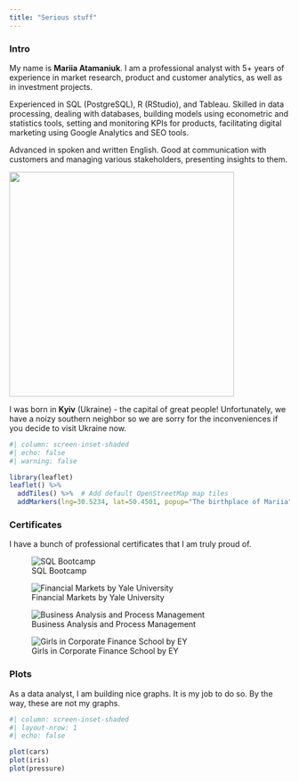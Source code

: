 ```yaml
---
title: "Serious stuff"
---
```


### Intro

My name is **Mariia Atamaniuk**. I am a professional analyst with 5+ years of experience in market research, product and customer analytics, as well as in investment projects.

Experienced in SQL (PostgreSQL), R (RStudio), and Tableau. Skilled in data processing, dealing with databases, building models using econometric and statistics tools, setting and monitoring KPIs for products, facilitating digital marketing using Google Analytics and SEO tools.

Advanced in spoken and written English. Good at communication with customers and managing various stakeholders, presenting insights to them.

![](MA_ava.jpg){fig-align="center" width="404"}

I was born in **Kyiv** (Ukraine) - the capital of great people! Unfortunately, we have a noizy southern neighbor so we are sorry for the inconveniences if you decide to visit Ukraine now.

```r
#| column: screen-inset-shaded
#| echo: false
#| warning: false

library(leaflet)
leaflet() %>%
  addTiles() %>%  # Add default OpenStreetMap map tiles
  addMarkers(lng=30.5234, lat=50.4501, popup="The birthplace of Mariia")
```

### Certificates

I have a bunch of professional certificates that I am truly proud of.

::: {layout-ncol="2"}
![SQL Bootcamp](SQL.jpg)

![Financial Markets by Yale University](FinMarkets.jpg)

![Business Analysis and Process Management](BusAnal.jpg)

![Girls in Corporate Finance School by EY](Corp.jpg)
:::

### Plots

As a data analyst, I am building nice graphs. It is my job to do so. By the way, these are not my graphs.

```r
#| column: screen-inset-shaded
#| layout-nrow: 1
#| echo: false

plot(cars)
plot(iris)
plot(pressure)
```
